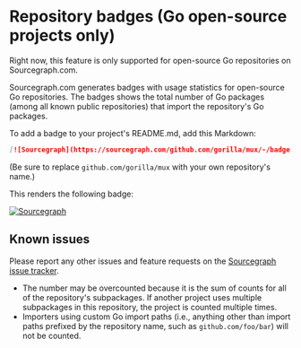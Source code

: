 # Repository badges (Go open-source projects only)

<Callout type="note">Right now, this feature is only supported for open-source Go repositories on Sourcegraph.com.</Callout>

Sourcegraph.com generates badges with usage statistics for open-source Go repositories. The badges shows the total number of Go packages (among all known public repositories) that import the repository's Go packages.

To add a badge to your project's README.md, add this Markdown:

``` markdown
[![Sourcegraph](https://sourcegraph.com/github.com/gorilla/mux/-/badge.svg)](https://sourcegraph.com/github.com/gorilla/mux?badge)
```

(Be sure to replace `github.com/gorilla/mux` with your own repository's name.)

This renders the following badge:

[![Sourcegraph](https://sourcegraph.com/github.com/gorilla/mux/-/badge.svg)](https://sourcegraph.com/github.com/gorilla/mux?badge)

## Known issues

Please report any other issues and feature requests on the [Sourcegraph issue tracker](https://github.com/sourcegraph/sourcegraph/issues).

- The number may be overcounted because it is the sum of counts for all of the repository's subpackages. If another project uses multiple subpackages in this repository, the project is counted multiple times.
- Importers using custom Go import paths (i.e., anything other than import paths prefixed by the repository name, such as `github.com/foo/bar`) will not be counted.
